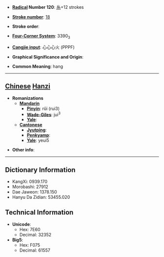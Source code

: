 * '''[[Wiktionary:Chinese radical index| Radical]] Number 120''': [[Wiktionary:Chinese radical index 糸|糸]]+12 strokes

* '''[[Wiktionary:Chinese total strokes index|Stroke number]]''': [[Wiktionary:Chinese total strokes index 18|18]]

* '''Stroke order''': 

* '''[[Wiktionary:Chinese four corner index|Four-Corner System]]''': 3390<sub>3</sub>

* '''[[Wiktionary:Chinese Cangjie index|Cangjie input]]''': 心心心火 (PPPF)

* '''Graphical Significance and Origin''': 

* '''Common Meaning''': hang

----

== [[Chinese]] [[Hanzi]] ==

* '''Romanizations'''
** '''[[Mandarin]]'''
*** '''[[Pinyin]]''': rǔi (rui3)
*** '''[[Wade-Giles]]''': jui<sup>3</sup>
*** '''[[Yale]]''': 
** '''[[Cantonese]]'''
*** '''[[Jyutping]]''':
*** '''[[Penkyamp]]''': 
*** '''[[Yale]]''': yeui5

* '''Other info''': 

----

== Dictionary Information ==

* KangXi: 0939.170
* Morobashi: 27912
* Dae Jaweon: 1378.150
* Hanyu Da Zidian: 53455.020

== Technical Information ==

* '''Unicode''':
** Hex: 7E60
** Decimal: 32352
* '''Big5''':
** Hex: F075
** Decimal: 61557